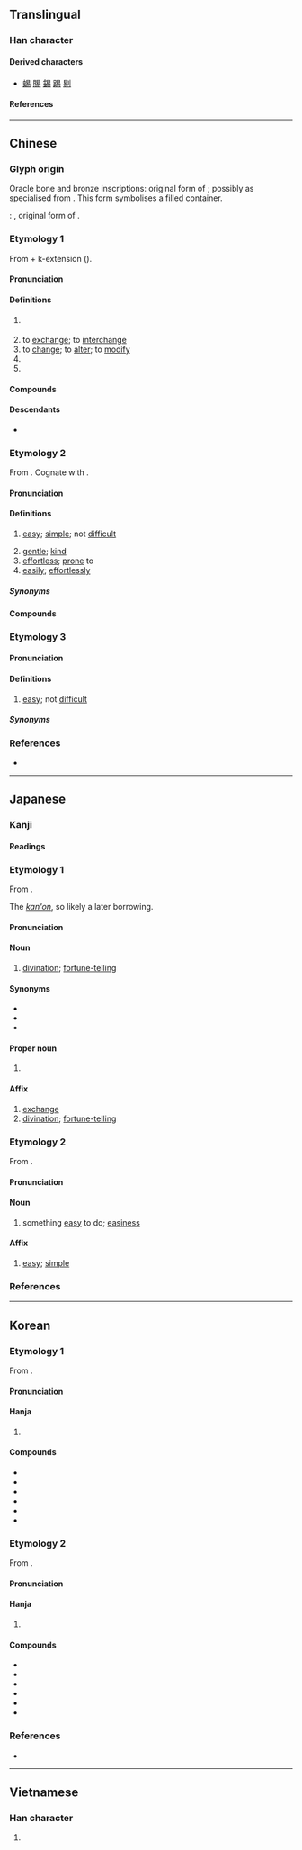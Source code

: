 {{also|昜}}
{{character info}}
{{character info|0xf9e0}}
==Translingual==
{{stroke order|strokes=8}}

===Han character===
{{Han char|rn=72|rad=日|as=04|sn=8|four=60227|canj=APHH|ids=⿱日勿}}

====Derived characters====
* [[蜴]] [[賜]] [[錫]] [[踢]] [[剔]]

====References====
{{Han ref|kx=0492.030|dkj=13814|dj=0854.080|hdz=21494.010|uh=6613|ud=26131|bh=A9F6|bd=43510}}
{{Han ref|uh=F9E0}}

----

==Chinese==

===Glyph origin===
{{Han etym}}

Oracle bone and bronze inscriptions: original form of {{och-l|賜|to confer, to bestow}}; possibly as specialised from {{och-l|益|to increase, to add}}. This form symbolises a filled container.

''{{w|Shuowen}}'': {{liushu|p|nocap=1}}, original form of {{och-l|蜴|lizard}}.

===Etymology 1===
{{zh-forms|alt=𠃓-second round simplified}}
From {{och-l|移|to change; to alter}} + k-extension ({{zh-ref|Schuessler, 2007}}).

{{etystub|zh}}

====Pronunciation====
{{zh-pron
|m=yì
|m-s=
|c=jik6
|c-t=yet5
|g=
|h=pfs=yi̍t
|j=
|mb=
|md=ĭk
|mn=xm,zz,tw:e̍k/qz:ia̍k/ia̍h
|mn_note=e̍k/ia̍k - literary; ia̍h - colloquial (only as a surname or when referring to {{zh-l|*易經}})
|mn-t=êg8/iah8
|mn-t_note=êg8 - literary; iah8 - colloquial (only as a surname or when referring to {{zh-l|*易經}})
|w=5hhiq
|x=
|mc=2
|oc=2,2
|cat=v,pn
}}

====Definitions====
{{zh-hanzi}}

# {{zh-o}} {{zh-original|賜|to [[give]]; to [[bestow]]}}
# to [[exchange]]; to [[interchange]]
# to [[change]]; to [[alter]]; to [[modify]]
# {{zh-short|易經|[[I Ching]]}}
# {{surname|zh}}

====Compounds====
{{zh-der|易縣|以暴易亂|以暴易暴|以物易物|回易|博易|易子析骸|易子而食|易子而飧|易字|卜易|冠履倒易|一定不易|一成不易|不易|不易一字|不易之論|周易|味勝易牙|風移俗易|交易|貿易|易經:[[I Ching]]|易轍|易地而處|變故易常|變易|變色易容|變風易俗|路易|變名易姓|聖路易|易姓|易學|拔幟易幟|撫梁易柱|改名易姓|改弦易張|改弦易調|改弦易轍|改張易調|改易|改轅易轍|易主|易于|易人|易位|易例|易俗|易俗移風|易水|易水寒|易水歌|易牙|易牙之味|易牙蒸子|易玄光|易科|易科罰金|易容|易地|時移世易|時移俗易|更弦易轍|更易|析骸易子|相易|流易||炊骨易子|百世不易|移天易日|移易|移風易俗|通功易事|革易|易傳|易則|易名|易地|易筋經|易通釋|易圖明辨|易幟|易簀|易林|易漢學}}

====Descendants====
* {{desc|bor=1|th|แลก}}

===Etymology 2===
{{zh-forms}}
From {{inh|zh|sit-pro|*lwa(ː)j||easy}}. Cognate with {{cog|my|လွယ်||easy}}.

====Pronunciation====
{{zh-pron
|m=yì
|m-s=
|c=ji6
|c-t=yi5
|g=
|h=pfs=yi
|j=
|mb=
|md=ê
|mn=ml,jj,tw:ī
|mn-t=i6
|w=3hhi
|x=
|mc=1
|oc=1,1
|cat=a,adv
}}

====Definitions====
{{zh-hanzi}}

# [[easy]]; [[simple]]; not [[difficult]]
#: {{zh-ant|難}}
# [[gentle]]; [[kind]]
# [[effortless]]; [[prone]] to
# [[easily]]; [[effortlessly]]

=====Synonyms=====
{{zh-dial|容易}}

====Compounds====
{{zh-der|反掌之易|和易|器小易盈|坦易|大不易|夷易|始終不易|容易|小器易盈|居大不易|居易|嶢嶢易缺|平心易氣|平易|平易謙沖|平易近人|平易近民|彩雲易散|得來不易|情詞易工|慢易|易刑處分|易加卡|易北河|易卜生|易可|易堂九子|易如反掌|易如拾芥|易如翻掌|易守難攻|易帶|易感性|易手|易拉罐|易於反掌|易易|易熔合金|易燃物|易知由單|易通釋|易開罐|未易才|樂易|深耕易耨|淺易|淺而易見|淺顯易懂|盛筵易散|眾擎易舉|知易行難|知難行易|簡易|簡易師範|脫易|賢賢易色|輕易|輕而易舉|辟易|道近易從|避難就易|鄙易|量小易盈|陰陽易位|險易|難易|難易適中|顯而易見|馮唐易老|驕易|三不易|來之不易|易窯|易與}}

===Etymology 3===
{{zh-forms|alt=噲}}
{{rfe|zh}}

====Pronunciation====
{{zh-pron
|md=giê
|mn=xm,qz,jj,ph:kōe
|mn-t=goi7/ghoi7
|cat=a
}}

====Definitions====
{{zh-hanzi}}

# {{lb|zh|Min}} [[easy]]; not [[difficult]]

=====Synonyms=====
{{zh-dial|容易}}

===References===
* {{R:yue:Hanzi}}

{{zh-cat|Intermediate}}

----

==Japanese==

===Kanji===
{{ja-kanji|grade=5|rs=日04}}

====Readings====
{{ja-readings
|goon=い, やく
|kanon=い, えき
|kun=おさ-める, やさ-し.い, か-える
}}

===Etymology 1===
{{ja-kanjitab|えき|yomi=kanon}}

From {{der|ja|ltc|sort=えき|-}} {{ltc-l|易|id=2}}.

The ''[[漢音#Japanese|kan'on]]'', so likely a later borrowing.

====Pronunciation====
{{ja-pron|えき|acc=0|acc_ref=DJR}}

====Noun====
{{ja-noun|えき}}

# [[divination]]; [[fortune-telling]]

====Synonyms====
* {{ja-r|卜|うらない}}
* {{ja-r|占|うら}}
* {{ja-r|卜占|ぼくせん}}

====Proper noun====
{{ja-pos|proper|えき}}

# {{short for|ja|易経||[[I Ching]] {{gloss|Chinese classic text}}|tr=Ekikyō}}

====Affix====
{{ja-pos|affix|えき}}

# [[exchange]]
# [[divination]]; [[fortune-telling]]

===Etymology 2===
{{ja-kanjitab|い|yomi=o}}

From {{der|ja|ltc|sort=い|-}} {{ltc-l|易|id=1}}.

====Pronunciation====
{{ja-pron|い|acc=1|acc_ref=DJR}}

====Noun====
{{ja-noun|い}}

# something [[easy]] to do; [[easiness]]

====Affix====
{{ja-pos|affix|い}}

# [[easy]]; [[simple]]

===References===
<references/>

----

==Korean==

===Etymology 1===
From {{der|ko|ltc|sort=역|-}} {{ltc-l|易|id=2}}. 
{{hanja-ety
|dk={{hanja-dongguk|역〮|yék}}
|m={{hanja-hunmong|역|yek|儒學#상34A}} 
|mh=[[밧고다|밧ᄭᅩᆯ〮]] 역
|m2={{hanja-sinjeung|역|yek}}
|m2h=[[밧고다|밧골]] 역
}}

====Pronunciation====
{{ko-hanja-pron|역}}

====Hanja====
{{ko-hanja-search}}
{{ko-hanja|바꾸다|바꿀|역}}

# {{hanja form of|역|[[change]]; [[alteration]]; [[modification]]}}

====Compounds====
{{der-top3|Compounds}}
* {{ko-l|변역|變易}}
* {{ko-l|불역|不易}}
* {{ko-l|교역|交易}}
* {{ko-l|무역|貿易}}
* {{ko-l|^주역|the ''[[I Ching]]''|周易}}
* {{ko-l|역지사지|易地思之}}
{{der-bottom}}

===Etymology 2===
From {{der|ko|ltc|sort=이|-}} {{ltc-l|易|id=1}}. 
{{hanja-ety
|dk={{hanja-dongguk|잉〮|í|i=y}}
|m={{hanja-sinjeung|이|i}}
|mh=[[쉽다|쉬울]] 이<ref>去聲</ref>
|ref=<references/>
}}

====Pronunciation====
{{ko-hanja-pron|이|l=y}}

====Hanja====
{{ko-hanja|쉽다|쉬울|이}}

# {{hanja form of|이|[[easy]]}}

====Compounds====
{{der-top3|Compounds}}
* {{ko-l|안이|安易}}
* {{ko-l|용이|容易}}
* {{ko-l|평이|平易}}
* {{ko-l|간이|[[simplicity]]|簡易}}
* {{ko-l|난이|難易}}
* {{ko-l|난이도|degree of [[difficulty]]|難易度}}
{{der-bottom}}

===References===
* {{R:hanjadoc|4569}}

----

==Vietnamese==

===Han character===
{{vi-readings|reading=dịch, dể, dễ, di, diệc, dẻ, dẹ, dị, dịu, rẻ, rể|rs=日04}}

# {{rfdef|vi|sort=日04}}
